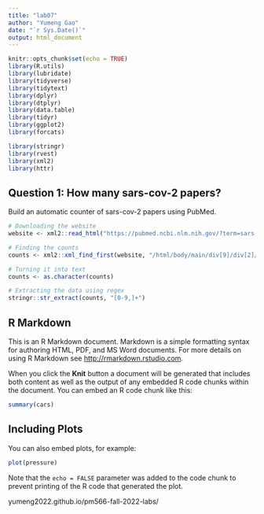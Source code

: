 ```yaml
---
title: "lab07"
author: "Yumeng Gao"
date: "`r Sys.Date()`"
output: html_document
---
```


```r
knitr::opts_chunk$set(echo = TRUE)
library(R.utils)
library(lubridate)
library(tidyverse)
library(tidytext)
library(dplyr)
library(dtplyr)
library(data.table)
library(tidyr)
library(ggplot2)
library(forcats)

library(stringr)
library(rvest)
library(xml2)
library(httr)
```

## Question 1: How many sars-cov-2 papers?
Build an automatic counter of sars-cov-2 papers using PubMed. 
```r
# Downloading the website
website <- xml2::read_html("https://pubmed.ncbi.nlm.nih.gov/?term=sars-cov-2")

# Finding the counts
counts <- xml2::xml_find_first(website, "/html/body/main/div[9]/div[2]/div[2]/div[1]/div[1]/span")

# Turning it into text
counts <- as.character(counts)

# Extracting the data using regex
stringr::str_extract(counts, "[0-9,]+")
```




## R Markdown

This is an R Markdown document. Markdown is a simple formatting syntax for authoring HTML, PDF, and MS Word documents. For more details on using R Markdown see <http://rmarkdown.rstudio.com>.

When you click the **Knit** button a document will be generated that includes both content as well as the output of any embedded R code chunks within the document. You can embed an R code chunk like this:

```r
summary(cars)
```

## Including Plots

You can also embed plots, for example:

```r
plot(pressure)
```

Note that the `echo = FALSE` parameter was added to the code chunk to prevent printing of the R code that generated the plot.



yumeng2022.github.io/pm566-fall-2022-labs/
